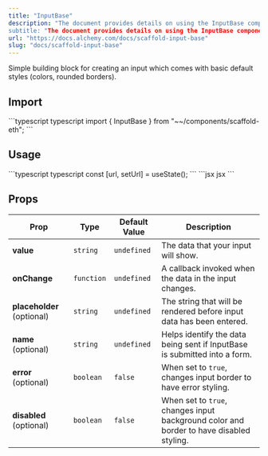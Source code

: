 ```yaml
---
title: "InputBase"
description: "The document provides details on using the InputBase component from \"
subtitle: "The document provides details on using the InputBase component from \"~~/components/scaffold-eth,\" including its import, usage, and available props for customization, such as value , onChange , and optional styling features."
url: "https://docs.alchemy.com/docs/scaffold-input-base"
slug: "docs/scaffold-input-base"
---
```


Simple building block for creating an input which comes with basic default styles (colors, rounded borders).

## Import

<CodeGroup>
  ```typescript typescript
  import { InputBase } from "~~/components/scaffold-eth";
  ```
</CodeGroup>

## Usage

<CodeGroup>
  ```typescript typescript
  const [url, setUrl] = useState<string>();
  ```
</CodeGroup>

<CodeGroup>
  ```jsx jsx
  <InputBase name="url" placeholder="url" value={url} onChange={setUrl} />
  ```
</CodeGroup>

## Props

| Prop                       | Type       | Default Value | Description                                                                             |
| -------------------------- | ---------- | ------------- | --------------------------------------------------------------------------------------- |
| **value**                  | `string`   | `undefined`   | The data that your input will show.                                                     |
| **onChange**               | `function` | `undefined`   | A callback invoked when the data in the input changes.                                  |
| **placeholder** (optional) | `string`   | `undefined`   | The string that will be rendered before input data has been entered.                    |
| **name** (optional)        | `string`   | `undefined`   | Helps identify the data being sent if InputBase is submitted into a form.               |
| **error** (optional)       | `boolean`  | `false`       | When set to `true`, changes input border to have error styling.                         |
| **disabled** (optional)    | `boolean`  | `false`       | When set to `true`, changes input background color and border to have disabled styling. |
